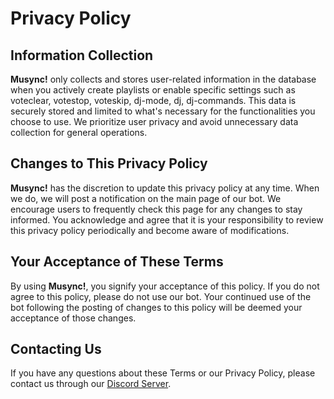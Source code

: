 # Privacy Policy

## Information Collection
**Musync!** only collects and stores user-related information in the database when you actively create playlists or enable specific settings such as voteclear, votestop, voteskip, dj-mode, dj, dj-commands. This data is securely stored and limited to what's necessary for the functionalities you choose to use. We prioritize user privacy and avoid unnecessary data collection for general operations.

## Changes to This Privacy Policy
**Musync!** has the discretion to update this privacy policy at any time. When we do, we will post a notification on the main page of our bot. We encourage users to frequently check this page for any changes to stay informed. You acknowledge and agree that it is your responsibility to review this privacy policy periodically and become aware of modifications.

## Your Acceptance of These Terms
By using **Musync!**, you signify your acceptance of this policy. If you do not agree to this policy, please do not use our bot. Your continued use of the bot following the posting of changes to this policy will be deemed your acceptance of those changes.

## Contacting Us
If you have any questions about these Terms or our Privacy Policy, please contact us through our [Discord Server](https://discord.gg/yQxpgFdC6n).
